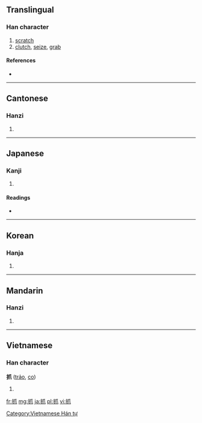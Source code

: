 ==Translingual==

===Han character===
{{Han char|rn=64|rad=手|as=04|sn=7|four=5203<sub>0</sub>|canj=手竹中人 (QHLO), X手竹中人 (XQHLO)}}

# [[scratch]]
# [[clutch]], [[seize]], [[grab]]

====References====
* {{Han ref|kx=0421.110|dkj=11885|dj=0768.110|hdz=31839.010|uh=6293|ud=25235|bh=A7EC|bd=42988}}

----

==Cantonese==

===Hanzi===
{{yue-hanzi|jyut=|y=ja1, jaau2}}

# {{defn|lang=yue|sort=手04}}

----

==Japanese==

===Kanji===
{{ja-kanji|grade=|rs=手04}}

# {{defn|lang=ja|sort=手04}}

====Readings====
* {{ja-readings|on=[[そう]] (sō)|kun=[[つまむ]] (tsumamu), [[つねる]] (tsuneru)}}

----

==Korean==

===Hanja===
{{ko-hanja|hangeul=조|eumhun=|rv=jo|mr=cho|y=co}}

# {{defn|lang=ko|sort=手04}}

----

==Mandarin==

===Hanzi===
{{cmn-hanzi|pin=[[zhuā]] ([[zhua1]])|wg=chua<sup>1</sup>}}

# {{defn|lang=cmn|sort=手04}}

----

==Vietnamese==

===Han character===
'''抓''' ([[trảo]], [[co]])

# {{defn|lang=vi}}

[[Category:Vietnamese Hán tự]]

[[fr:抓]]
[[mg:抓]]
[[ja:抓]]
[[pl:抓]]
[[vi:抓]]